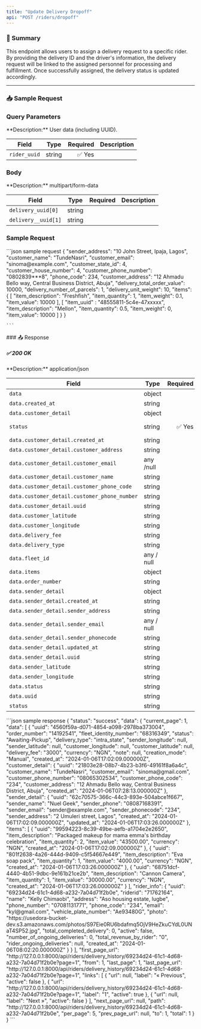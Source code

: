 ```yaml
---
title: "Update Delivery Dropoff"
api: "POST /riders/dropoff"
---
```



### 📝 Summary

This endpoint allows users to assign a delivery request to a specific rider. By providing the delivery ID and the driver's information, the delivery request will be linked to the assigned personnel for processing and fulfillment. Once successfully assigned, the delivery status is updated accordingly.

---



### 📥 Sample Request
### Query Parameters
<Expandable>
**Description:** User data (including UUID).

| **Field**   | **Type** | **Required** | **Description**          |
|-------------|----------|-------------:|---------------------------|
| `rider_uuid`   | string   | ✅ Yes       |          |
</Expandable>

### Body
<Expandable>
**Description:** multipart/form-data

| **Field**   | **Type** | **Required** | **Description**          |
|-------------|----------|-------------:|---------------------------|
| `delivery_uuid[0]`   | string   |        |          |
|`delivery__uuid[1]`| string     |    |       |           |           |
</Expandable>

### Sample Request
<Expandable>
    ```json sample request
    {
        "sender_address": "10 John Street, Ipaja, Lagos",
        "customer_name": "TundeNasri",
        "customer_email": "sinoma@example.com",
        "customer_state_id": 4,
        "customer_house_number": 4,
        "customer_phone_number": "0802839***8",
        "phone_code": 234,
        "customer_address": "12 Ahmadu Bello way, Central Business District, Abuja",
        "delivery_total_order_value": 10000,
        "delivery_number_of_parcels": 1,
        "delivery_unit_weight": 10,
        "items": {
            [
                "item_description": "Freshfish",
                "item_quantity": 1,
                "item_weight": 0.1,
                "item_value": 10000
            ],
            [
                "item_uuid" : "48555811-5c4e-47xxxxx",
                "item_description": "Mellon",
                "item_quantity": 0.5,
                "item_weight": 0,
                "item_value": 10000
            ]
        }
    }
    
    ```
</Expandable>
### 📤 Response

##### ✅ 200 OK

<Expandable>
**Description:** application/json

| **Field**   | **Type** | **Required** | **Description**          |
|-------------|----------|-------------:|---------------------------|
| `data`   | object   |        |           |
| `data.created_at`      | string   |        |                  |
| `data.customer_detail` | object   |        |  |
| `status`    | string   | ✅ Yes       | Status of the request     |
| `data.customer_detail.created_at` |   string |   |    |
| `data.customer_detail.customer_address`  |   string  |   |    |
| `data.customer_detail.customer_email`    |   any /null   |   |    |
| `data.customer_detail.customer_name` |   string  |   |    |
| `data.customer_detail.customer_phone_code`   |   string  |   |
| `data.customer_detail.customer_phone_number` |   string  |   |    |
| `data.customer_detail.uuid`  |   string  |   |    |
| `data.customer_latitude`  |   string| |   |   |
| `data.customer_longitude`  |   string| |   |   |
| `data.delivery_fee`  |   string| |   |   |
| `data.delivery_type`  |   string| |   |   |
| `data.fleet_id`  |   any / null| |   |   |
| `data.items`  |   object| |   |   |
| `data.order_number`  |   string| |   |   |
| `data.sender_detail`  |   object| |   |   |
| `data.sender_detail.created_at`  |   string| |   |   |
| `data.sender_detail.sender_address`  |   string| |   |   |
| `data.sender_detail.sender_email`  |   any / null| |   |   |
| `data.sender_detail.sender_phonecode`  |   string| |   |   |
| `data.sender_detail.updated_at`  |   string| |   |   |
| `data.sender_detail.uuid`  |   string| |   |   |
| `data.sender_latitude`  |   string| |   |   |
| `data.sender_longitude`  |   string| |   |   |
| `data.status`  |   string| |   |   |
| `data.uuid`  |   string| |   |   |
| `status`  |   string| |   |   |
</Expandable>

<ResponseExample>
    ```json sample response
    {
    "status": "success",
    "data": {
        "current_page": 1,
        "data": [
            {
                "uuid": "4560f59a-d071-4854-a098-2978ba373004",
                "order_number": "14192541",
                "fleet_identity_number": "68316349",
                "status": "Awaiting-Pickup",
                "delivery_type": "intra_state",
                "sender_longitude": null,
                "sender_latitude": null,
                "customer_longitude": null,
                "customer_latitude": null,
                "delivery_fee": "3000",
                "currency": "NGN",
                "note": null,
                "creation_mode": "Manual",
                "created_at": "2024-01-06T17:02:09.000000Z",
                "customer_detail": {
                    "uuid": "21803e28-08b7-4b23-b3f6-49161f8a6a4c",
                    "customer_name": "TundeNasri",
                    "customer_email": "sinoma@gmail.com",
                    "customer_phone_number": "08065302534",
                    "customer_phone_code": "234",
                    "customer_address": "12 Ahmadu Bello way, Central Business District, Abuja",
                    "created_at": "2024-01-06T07:28:13.000000Z"
                },
                "sender_detail": {
                    "uuid": "62c70575-366c-44c3-893e-504abce1f667",
                    "sender_name": "Nuel Geek",
                    "sender_phone": "08087168391",
                    "sender_email": "sender@example.com",
                    "sender_phonecode": "234",
                    "sender_address": "2 Umuleri street, Lagos",
                    "created_at": "2024-01-06T17:02:09.000000Z",
                    "updated_at": "2024-01-06T17:03:26.000000Z"
                },
                "items": [
                    {
                        "uuid": "99594223-8c39-49be-aefb-a1704e2e2650",
                        "item_description": "Packaged makeup for mama emma's birthday celebration",
                        "item_quantity": 2,
                        "item_value": "43500.00",
                        "currency": "NGN",
                        "created_at": "2024-01-06T17:02:09.000000Z"
                    },
                    {
                        "uuid": "801f2638-4a26-444d-9409-c5f54667e449",
                        "item_description": "Eva soap pack",
                        "item_quantity": 1,
                        "item_value": "4000.00",
                        "currency": "NGN",
                        "created_at": "2024-01-06T17:03:26.000000Z"
                    },
                    {
                        "uuid": "68751dcf-4440-4b51-9dbc-9e161b21ce2b",
                        "item_description": "Cannon Camera",
                        "item_quantity": 1,
                        "item_value": "30000.00",
                        "currency": "NGN",
                        "created_at": "2024-01-06T17:03:26.000000Z"
                    }
                ],
                "rider_info": {
                    "uuid": "69234d24-61c1-4d68-a232-7a04d71f2b0e",
                    "riderid": "71762164",
                    "name": "Kelly Chimaobi",
                    "address": "Aso housing estate, lugbe",
                    "phone_number": "07081131771",
                    "phone_code": "234",
                    "email": "kyl@gmail.com",
                    "vehicle_plate_number": "Ae93480G",
                    "photo": "https://usedora-bucket-dev.s3.amazonaws.com/photos/S97Eie0RU6bdafmq5OjV9HeZkuCYdL0UNaT4SP52.jpg",
                    "total_completed_delivery": 0,
                    "active": false,
                    "number_of_ongoing_deliveries": 0,
                    "total_revenue_by_rider": "0",
                    "rider_ongoing_deliveries": null,
                    "created_at": "2024-01-06T08:02:20.000000Z"
                }
            }
        ],
        "first_page_url": "http://127.0.0.1:8000/api/riders/delivery_history/69234d24-61c1-4d68-a232-7a04d71f2b0e?page=1",
        "from": 1,
        "last_page": 1,
        "last_page_url": "http://127.0.0.1:8000/api/riders/delivery_history/69234d24-61c1-4d68-a232-7a04d71f2b0e?page=1",
        "links": [
            {
                "url": null,
                "label": "&laquo; Previous",
                "active": false
            },
            {
                "url": "http://127.0.0.1:8000/api/riders/delivery_history/69234d24-61c1-4d68-a232-7a04d71f2b0e?page=1",
                "label": "1",
                "active": true
            },
            {
                "url": null,
                "label": "Next &raquo;",
                "active": false
            }
        ],
        "next_page_url": null,
        "path": "http://127.0.0.1:8000/api/riders/delivery_history/69234d24-61c1-4d68-a232-7a04d71f2b0e",
        "per_page": 5,
        "prev_page_url": null,
        "to": 1,
        "total": 1
    }
}
    ```
</ResponseExample>


